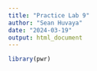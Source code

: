 ```yaml
---
title: "Practice Lab 9"
author: "Sean Huvaya"
date: "2024-03-19"
output: html_document
---
```


```r
library(pwr)
```


